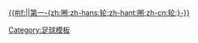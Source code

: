 [[2010至2011年英格蘭聯賽盃#第一輪|{{#if:{{{fp|}}}|{{{fp}}}|第一-{zh:圈;zh-hans:轮;zh-hant:圈;zh-cn:轮;}-}}]]
<noinclude>[[Category:足球模板]]</noinclude>